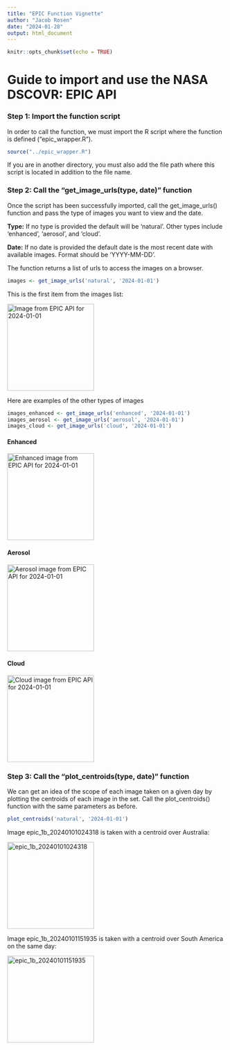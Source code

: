 ```yaml
---
title: "EPIC Function Vignette"
author: "Jacob Rosen"
date: "2024-01-28"
output: html_document
---
```


```r
knitr::opts_chunk$set(echo = TRUE)
```


# Guide to import and use the NASA DSCOVR: EPIC API

### Step 1: Import the function script   
In order to call the function, we must import the R script where the function is defined ("epic_wrapper.R").    

```r

source("../epic_wrapper.R")

```    
      
If you are in another directory, you must also add the file path where this script is located in addition to the file name. 

### Step 2: Call the "get_image_urls(type, date)" function    
Once the script has been successfully imported, call the get_image_urls() function and pass the type of images you want to view and the date. 

**Type:** 
If no type is provided the default will be 'natural'. Other types include 'enhanced', 'aerosol', and 'cloud'. 

**Date:**
If no date is provided the default date is the most recent date with available images. Format should be 'YYYY-MM-DD'.

The function returns a list of urls to access the images on a browser.

```r
images <- get_image_urls('natural', '2024-01-01')
```

This is the first item from the images list:

<img src="`r images[1]`" alt="Image from EPIC API for 2024-01-01" width="200"/>

Here are examples of the other types of images

```r
images_enhanced <- get_image_urls('enhanced', '2024-01-01')
images_aerosol <- get_image_urls('aerosol', '2024-01-01')
images_cloud <- get_image_urls('cloud', '2024-01-01')
```

#### Enhanced

<img src="`r images_enhanced[1]`" alt="Enhanced image from EPIC API for 2024-01-01" width="200"/>

#### Aerosol

<img src="`r images_aerosol[1]`" alt="Aerosol image from EPIC API for 2024-01-01" width="200"/>

#### Cloud

<img src="`r images_cloud[1]`" alt="Cloud image from EPIC API for 2024-01-01" width="200"/>


### Step 3: Call the "plot_centroids(type, date)" function    
We can get an idea of the scope of each image taken on a given day by plotting the centroids of each image in the set. Call the plot_centroids() function with the same parameters as before.

```r
plot_centroids('natural', '2024-01-01')
```

Image epic_1b_20240101024318 is taken with a centroid over Australia:

<img src="`r images[2]`" alt="epic_1b_20240101024318" width="200"/>

Image epic_1b_20240101151935 is taken with a centroid over South America on the same day:

<img src="`r images[9]`" alt="epic_1b_20240101151935" width="200"/>